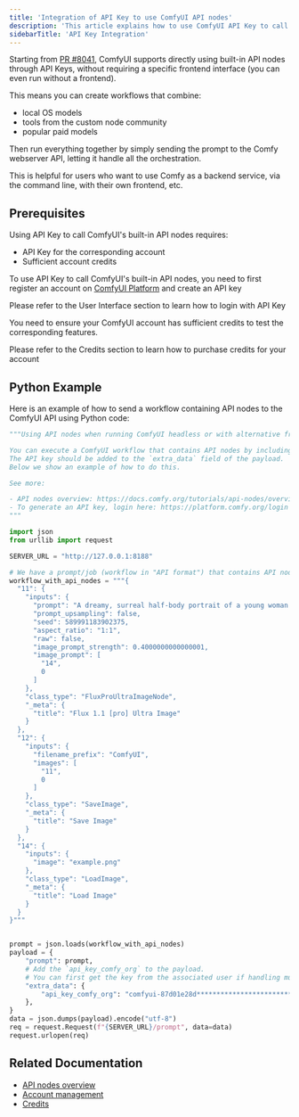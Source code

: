 ```yaml
---
title: 'Integration of API Key to use ComfyUI API nodes'
description: 'This article explains how to use ComfyUI API Key to call ComfyUI API nodes in headless mode'
sidebarTitle: 'API Key Integration'
---
```


Starting from [PR #8041](https://github.com/comfyanonymous/ComfyUI/pull/8041), ComfyUI supports directly using built-in API nodes through API Keys, without requiring a specific frontend interface (you can even run without a frontend).

This means you can create workflows that combine:
- local OS models
- tools from the custom node community
- popular paid models

Then run everything together by simply sending the prompt to the Comfy webserver API, letting it handle all the orchestration.

This is helpful for users who want to use Comfy as a backend service, via the command line, with their own frontend, etc.

## Prerequisites

Using API Key to call ComfyUI's built-in API nodes requires:
- API Key for the corresponding account
- Sufficient account credits

To use API Key to call ComfyUI's built-in API nodes, you need to first register an account on [ComfyUI Platform](https://platform.comfy.org/login) and create an API key

<Card title="Login with API Key" icon="link" href="/interface/user#logging-in-with-an-api-key">
Please refer to the User Interface section to learn how to login with API Key
</Card>

You need to ensure your ComfyUI account has sufficient credits to test the corresponding features.

<Card title="Credits" icon="link" href="/interface/credits">
Please refer to the Credits section to learn how to purchase credits for your account
</Card>


## Python Example

Here is an example of how to send a workflow containing API nodes to the ComfyUI API using Python code:

```python
"""Using API nodes when running ComfyUI headless or with alternative frontend

You can execute a ComfyUI workflow that contains API nodes by including an API key in the prompt.
The API key should be added to the `extra_data` field of the payload.
Below we show an example of how to do this.

See more:

- API nodes overview: https://docs.comfy.org/tutorials/api-nodes/overview
- To generate an API key, login here: https://platform.comfy.org/login
"""

import json
from urllib import request

SERVER_URL = "http://127.0.0.1:8188"

# We have a prompt/job (workflow in "API format") that contains API nodes.
workflow_with_api_nodes = """{
  "11": {
    "inputs": {
      "prompt": "A dreamy, surreal half-body portrait of a young woman meditating. She has a short, straight bob haircut dyed in pastel pink, with soft bangs covering her forehead. Her eyes are gently closed, and her hands are raised in a calm, open-palmed meditative pose, fingers slightly curved, as if levitating or in deep concentration. She wears a colorful dress made of patchwork-like pastel tiles, featuring clouds, stars, and rainbows. Around her float translucent, iridescent soap bubbles reflecting the rainbow hues. The background is a fantastical sky filled with cotton-candy clouds and vivid rainbow waves, giving the entire scene a magical, dreamlike atmosphere. Emphasis on youthful serenity, whimsical ambiance, and vibrant soft lighting.",
      "prompt_upsampling": false,
      "seed": 589991183902375,
      "aspect_ratio": "1:1",
      "raw": false,
      "image_prompt_strength": 0.4000000000000001,
      "image_prompt": [
        "14",
        0
      ]
    },
    "class_type": "FluxProUltraImageNode",
    "_meta": {
      "title": "Flux 1.1 [pro] Ultra Image"
    }
  },
  "12": {
    "inputs": {
      "filename_prefix": "ComfyUI",
      "images": [
        "11",
        0
      ]
    },
    "class_type": "SaveImage",
    "_meta": {
      "title": "Save Image"
    }
  },
  "14": {
    "inputs": {
      "image": "example.png"
    },
    "class_type": "LoadImage",
    "_meta": {
      "title": "Load Image"
    }
  }
}"""


prompt = json.loads(workflow_with_api_nodes)
payload = {
    "prompt": prompt,
    # Add the `api_key_comfy_org` to the payload.
    # You can first get the key from the associated user if handling multiple clients.
    "extra_data": {
        "api_key_comfy_org": "comfyui-87d01e28d*******************************************************"  # replace with actual key
    },
}
data = json.dumps(payload).encode("utf-8")
req = request.Request(f"{SERVER_URL}/prompt", data=data)
request.urlopen(req)

```

## Related Documentation

- [API nodes overview](https://docs.comfy.org/tutorials/api-nodes/overview)
- [Account management](https://docs.comfy.org/interface/user)
- [Credits](https://docs.comfy.org/interface/credits)
